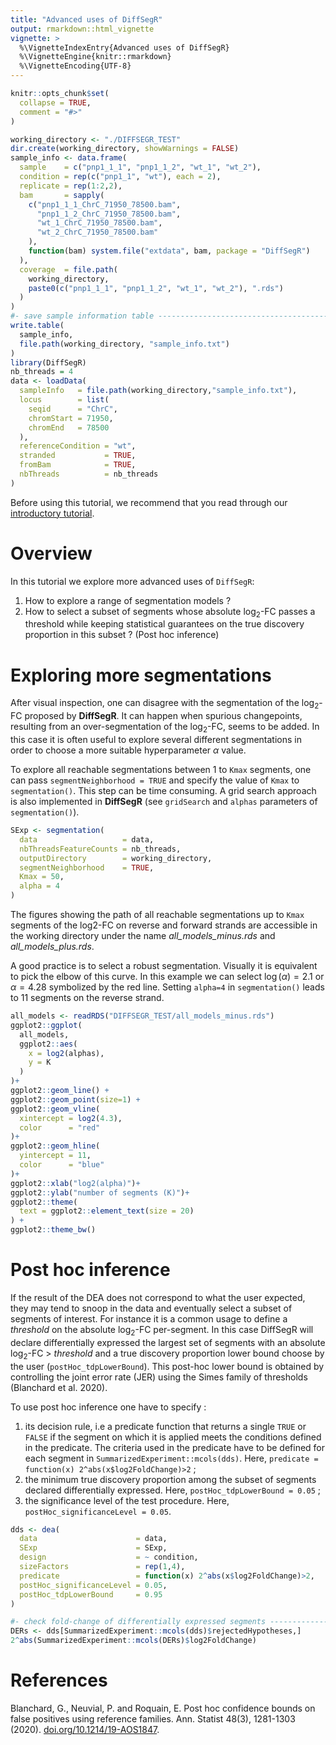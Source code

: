 ```yaml
---
title: "Advanced uses of DiffSegR"
output: rmarkdown::html_vignette
vignette: >
  %\VignetteIndexEntry{Advanced uses of DiffSegR}
  %\VignetteEngine{knitr::rmarkdown}
  %\VignetteEncoding{UTF-8}
---
```


```r
knitr::opts_chunk$set(
  collapse = TRUE,
  comment = "#>"
)
```

```r
working_directory <- "./DIFFSEGR_TEST"
dir.create(working_directory, showWarnings = FALSE)
sample_info <- data.frame(
  sample    = c("pnp1_1_1", "pnp1_1_2", "wt_1", "wt_2"),
  condition = rep(c("pnp1_1", "wt"), each = 2),
  replicate = rep(1:2,2),
  bam       = sapply(
    c("pnp1_1_1_ChrC_71950_78500.bam", 
      "pnp1_1_2_ChrC_71950_78500.bam",
      "wt_1_ChrC_71950_78500.bam",
      "wt_2_ChrC_71950_78500.bam"
    ),
    function(bam) system.file("extdata", bam, package = "DiffSegR")
  ),
  coverage  = file.path(
    working_directory,
    paste0(c("pnp1_1_1", "pnp1_1_2", "wt_1", "wt_2"), ".rds")
  )
)
#- save sample information table ----------------------------------------------# 
write.table(
  sample_info, 
  file.path(working_directory, "sample_info.txt")
)
library(DiffSegR)
nb_threads = 4
data <- loadData(
  sampleInfo   = file.path(working_directory,"sample_info.txt"),
  locus        = list(
    seqid      = "ChrC", 
    chromStart = 71950, 
    chromEnd   = 78500
  ),
  referenceCondition = "wt",
  stranded           = TRUE,
  fromBam            = TRUE,
  nbThreads          = nb_threads
)
```

Before using this tutorial, we recommend that you read through our [introductory tutorial](introductory_tutorial.html).


# Overview

In this tutorial we explore more advanced uses of `DiffSegR`:

 1. How to explore a range of segmentation models ?
 2. How to select a subset of segments whose absolute $\log_2$-FC passes a threshold while keeping statistical guarantees on the true discovery proportion in this subset ? (Post hoc inference) 

# Exploring more segmentations  

After visual inspection, one can disagree with the segmentation of the $\log_2$-FC
proposed by **DiffSegR**. It can happen when spurious changepoints, resulting 
from an over-segmentation of the $\log_2$-FC, seems to be added. In this 
case it is often useful to explore several different segmentations in 
order to choose a more suitable hyperparameter $\alpha$ value.

To explore all reachable segmentations between 1 to `Kmax` segments, one can pass
`segmentNeighborhood = TRUE` and specify the value of `Kmax` to `segmentation()`.
This step can be time consuming. A grid search approach is also implemented in
**DiffSegR** (see `gridSearch` and `alphas` parameters of `segmentation()`).

```r
SExp <- segmentation(
  data                   = data, 
  nbThreadsFeatureCounts = nb_threads,
  outputDirectory        = working_directory,
  segmentNeighborhood    = TRUE,
  Kmax = 50,
  alpha = 4
)
```

The figures showing the path of all reachable segmentations up to `Kmax` segments of
the log2-FC on reverse and forward strands are accessible in the working 
directory under the name *all_models_minus.rds* and *all_models_plus.rds*. 

A good practice is to select a robust segmentation. Visually it is equivalent 
to pick the elbow of this curve. In this example we can select 
$\log(\alpha)=2.1$ or $\alpha=4.28$ symbolized by the red line. Setting `alpha=4`
in `segmentation()` leads to 11 segments on the reverse strand.

```r
all_models <- readRDS("DIFFSEGR_TEST/all_models_minus.rds")
ggplot2::ggplot(
  all_models,
  ggplot2::aes(
    x = log2(alphas), 
    y = K
  )
)+
ggplot2::geom_line() +
ggplot2::geom_point(size=1) +
ggplot2::geom_vline(
  xintercept = log2(4.3), 
  color      = "red"
)+
ggplot2::geom_hline(
  yintercept = 11, 
  color      = "blue"
)+
ggplot2::xlab("log2(alpha)")+
ggplot2::ylab("number of segments (K)")+
ggplot2::theme(
  text = ggplot2::element_text(size = 20)
) +
ggplot2::theme_bw()
```

# Post hoc inference

If the result of the DEA does not correspond to what the user expected,
they may tend to snoop in the data and eventually select a subset 
of segments of interest. For instance it is a common usage to define a *threshold* 
on the absolute $\log_2$-FC per-segment. In this case DiffSegR will declare 
differentially expressed the largest set of segments with an absolute 
$\log_2$-FC > *threshold* and a true discovery proportion lower bound choose by 
the user (``postHoc_tdpLowerBound``). This post-hoc 
lower bound is obtained by controlling the joint error rate (JER) using the 
Simes family of thresholds (Blanchard et al. 2020).


To use post hoc inference one have to specify :

  1. its decision rule, i.e a predicate function that returns a single `TRUE` 
  or ``FALSE`` if the segment on which it is applied meets the conditions defined in 
  the predicate. The criteria used in the predicate have to be defined for each
  segment in ``SummarizedExperiment::mcols(dds)``. Here, ``predicate = function(x) 2^abs(x$log2FoldChange)>2`` ;
  2. the minimum true discovery proportion among the subset of segments declared 
  differentially expressed. Here, ``postHoc_tdpLowerBound = 0.05`` ;
  3. the significance level of the test procedure. Here, 
  ``postHoc_significanceLevel = 0.05``.

```r
dds <- dea(
  data                      = data,
  SExp                      = SExp,
  design                    = ~ condition,
  sizeFactors               = rep(1,4),
  predicate                 = function(x) 2^abs(x$log2FoldChange)>2,
  postHoc_significanceLevel = 0.05,
  postHoc_tdpLowerBound     = 0.95
)

#- check fold-change of differentially expressed segments ---------------------#
DERs <- dds[SummarizedExperiment::mcols(dds)$rejectedHypotheses,]
2^abs(SummarizedExperiment::mcols(DERs)$log2FoldChange)
```

# References 

Blanchard, G., Neuvial, P. and Roquain, E. Post hoc confidence bounds on false 
positives using reference families. Ann. Statist 48(3), 1281-1303 (2020). [doi.org/10.1214/19-AOS1847](https://hal.science/hal-01483585v5/document).
